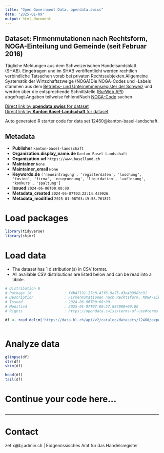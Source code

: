 ```yaml
---
title: "Open Government Data, opendata.swiss"
date: "2025-01-09"
output: html_document
---
```


## Dataset: Firmenmutationen nach Rechtsform, NOGA-Einteilung und Gemeinde (seit Februar 2016)

Tägliche Meldungen aus dem Schweizerischen Handelsamtsblatt (SHAB). Eingetragen und im SHAB veröffentlicht werden rechtlich verbindliche Tatsachen vorab bei privaten Rechtssubjekten.Allgemeine Systematik der Wirtschaftszweige (NOGA)Die NOGA-Codes und -Labels stammen aus dem [Betriebs- und Unternehmensregister der Schweiz](https://www.bfs.admin.ch/bfs/de/home/register/unternehmensregister/betriebs-unternehmensregister.html) und werden über die entsprechende Schnittstelle ([BurWeb API](https://www.bfs.admin.ch/bfs/de/home/register/unternehmensregister/betriebs-unternehmensregister/burweb.html#-2080172010)) abgefragt.Angaben teilweise fehlendNach [NOGA-Code](https://www.kubb-tool.bfs.admin.ch/de/search) suchen

[Direct link by **opendata.swiss** for dataset](https://opendata.swiss/de/dataset/firmenmutationen-nach-rechtsform-noga-einteilung-und-gemeinde-seit-februar-2016)<br>
[Direct link by **Kanton Basel-Landschaft** for dataset](https://data.bl.ch/explore/dataset/12460/)

Auto generated R starter code for data set 12460@kanton-basel-landschaft.

## Metadata

- **Publisher** `kanton-basel-landschaft`
- **Organization.display_name.de** `Kanton Basel-Landschaft`
- **Organization.url** `https://www.baselland.ch`
- **Maintainer** `None`
- **Maintainer_email** `None`
- **Keywords.de** `['neueintragung', 'registerdaten', 'loschung', 'fusion', 'firma', 'neugrundung', 'liquidation', 'auflosung', 'konkurs', 'spaltung']`
- **Issued** `2024-06-06T00:00:00`
- **Metadata_created** `2024-06-07T03:22:14.439926`
- **Metadata_modified** `2025-01-08T03:49:58.761871`


# Load packages

```r

library(tidyverse)
library(skimr)

```

# Load data

-   The dataset has 1 distribution(s) in CSV format.
-   All available CSV distributions are listed below and can be read into a tibble.

```r

# Distribution 0
# Package_id               : f4b47191-27c8-47f6-9a75-d3e40998bc91
# Description              : Firmenmutationen nach Rechtsform, NOGA-Einteilung und Gemeinde (seit Februar 2016) (csv)
# Issued                   : 2024-06-06T00:00:00
# Modified                 : 2025-01-07T07:00:57.884000+00:00
# Rights                   : https://opendata.swiss/terms-of-use#terms_by

df <- read_delim('https://data.bl.ch/api/v2/catalog/datasets/12460/exports/csv?use_labels=true')



```

# Analyze data

```r

glimpse(df)
str(df)
skim(df)

head(df)
tail(df)

```

# Continue your code here...

```r

```

------------------------------------------------------------------------

# Contact

zefix@bj.admin.ch | Eidgenössisches Amt für das Handelsregister
